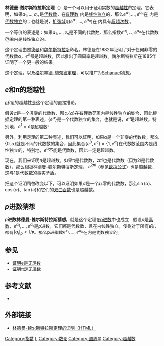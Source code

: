 '''林德曼-魏尔斯特拉斯定理'''（{{Lang|en|Lindemann–Weierstrass theorem}}）是一个可以用于证明实数的[[超越数|超越性]]的定理。它表明，如果<math>a_1,\ldots,a_n</math> 是[[代数数|代数数]]，在[[有理数|有理数]] {{UnicodeMath|ℚ}} 内是[[线性独立|线性独立]]的，那么<math>e^{\alpha_1}, \ldots,e^{\alpha_n}</math>在 {{UnicodeMath|ℚ}} 内是[[代数独立|代数独立]]的；也就是说，[[扩张域|扩张域]]<math>\mathbb{Q}(e^{\alpha_1}, \ldots,e^{\alpha_n})</math>在 {{UnicodeMath|ℚ}} 内具有[[超越次数|超越次数]] {{VarSerif|n}}。

一个等价的表述是：如果<math>a_1,\ldots,a_n</math>是不同的代数数，那么指数<math>e^{\alpha_1}, \ldots,e^{\alpha_n}</math>在代数数范围内是线性独立的。

这个定理由[[费迪南德·冯·林德曼|林德曼]]和[[魏尔斯特拉斯|魏尔斯特拉斯]]命名。林德曼在1882年证明了对于任何非零的代数数<math>\alpha</math>，<math>e^\alpha</math>都是超越数，因此推出了[[圆周率|圆周率]]是超越数。魏尔斯特拉斯在1885年证明了一个更一般的结果。

这个定理，以及[[格尔丰德-施奈德定理|格尔丰德-施奈德定理]]，可以推广为[[Schanuel猜想|Schanuel猜想]]。

==''e''和π的超越性==

''[[e_(数学常数)|e]]''和[[圆周率|π]]的超越性是这个定理的直接推论。

假设<math>\alpha</math>是一个非零的代数数，那么<math>\left \{ \alpha \right \}</math>在有理数范围内是线性独立的集合，因此根据定理的第一种表述，<math>\left \{ e^\alpha \right \}</math>是一个代数独立的集合，也就是说，<math>e^\alpha</math>是超越数。特别地，<math>e^1=e</math>是超越数<sup>。

另外，利用定理的第二种表述，我们可以证明，如果<math>\alpha</math>是一个非零的代数数，那么<math>\left \{ 0,\alpha \right \}</math>就是不同的代数数的集合，因此集合<math>\{e^0,e^\alpha\}=\{1,e^\alpha\}</math>在代数数范围内是线性独立的，特别地，<math>e^\alpha</math>不能是代数数，因此一定是超越数。 
 
现在，我们来证明<math>\pi</math>是超越数。如果π是代数数，<math>2\pi i</math>也是代数数（因为<math>2i</math>是代数数），那么根据林德曼-魏尔斯特拉斯定理，
<math>e^{2\pi i}</math>（参见[[欧拉公式|欧拉公式]]）也是超越数，这与1是代数数的事实矛盾。

把这个证明稍微改变以下，可以证明如果<math>\alpha</math>是一个非零的代数数，那么<math>\sin (\alpha)</math>、<math>\cos (\alpha)</math>、<math>\tan (\alpha)</math>和它们的[[双曲函数|双曲函数]]也是超越数。

== ''<math>p</math>''进数猜想 ==
<math>p</math>'''进数林德曼-魏尔斯特拉斯猜想'''，就是这个定理在[[p进数|p进数]]中也成立：假设<math>p</math>是[[素数|素数]]，<math>e^{\alpha_1}, \ldots,e^{\alpha_n}</math>是''<math>p</math>''进数，它们都是代数数，且在'''{{UnicodeMath|ℚ}}'''内线性独立，使得对于所有的<math>i</math>，都有<math>|\alpha_i|_p < 1/p</math>。那么[[p进指数|p进指数]]<math>e^{\alpha_1}, \ldots, e^{\alpha_n}</math>在'''{{UnicodeMath|ℚ}}'''内是代数独立的。

==参见==
*[[E_(数学常数)#無理數證明|证明e是无理数]]
*[[证明π是无理数|证明π是无理数]]

==参考文献==
*{{Citation|last=Baker|first=Alan|title=Transcendental Number Theory|publisher=Cambridge University Press|year=1975|isbn=052139791X}}

==外部链接==
* [https://web.archive.org/web/20090316044558/http://nombrejador.free.fr/article/lindemann-weierstrass_ttj.htm 林德曼-魏尔斯特拉斯定理的证明（HTML）]

[[Category:指数|Category:指数]]
[[Category:数学定理|L]]
[[Category:数论|Category:数论]]
[[Category:圆周率|Category:圆周率]]
[[Category:超越数|Category:超越数]]